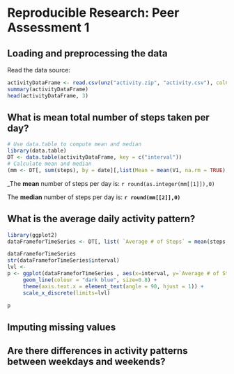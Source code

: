 # Reproducible Research: Peer Assessment 1


## Loading and preprocessing the data

Read the data source:
```r
activityDataFrame <- read.csv(unz("activity.zip", "activity.csv"), colClasses = c("numeric", "Date", "numeric"))
summary(activityDataFrame)
head(activityDataFrame, 3)
```

## What is mean total number of steps taken per day?

```r
# Use data.table to compute mean and median
library(data.table)
DT <- data.table(activityDataFrame, key = c("interval"))
# Calculate mean and median
(mm <- DT[, sum(steps), by = date][,list(Mean = mean(V1, na.rm = TRUE), Median = median(V1, na.rm = TRUE))])
```

_The __mean__ number of steps per day is: `r round(as.integer(mm[[1]]),0)`

The __median__ number of steps per day is: __`r round(mm[[2]],0)`__

## What is the average daily activity pattern?

```r
library(ggplot2)
dataFrameforTimeSeries <- DT[, list( `Average # of Steps` = mean(steps, na.rm = TRUE) ), by = interval]

dataFrameforTimeSeries 
str(dataFrameforTimeSeries$interval)
lvl <- 
p <- ggplot(dataFrameforTimeSeries , aes(x=interval, y=`Average # of Steps`)) + 
     geom_line(colour = "dark blue", size=0.8) + 
     theme(axis.text.x = element_text(angle = 90, hjust = 1)) +
     scale_x_discrete(limits=lvl)

p
```

## Imputing missing values



## Are there differences in activity patterns between weekdays and weekends?
